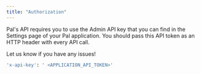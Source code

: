 ```yaml
---
title: "Authorization"
---
```


Pal's API requires you to use the Admin API key that you can find in the Settings page of your Pal application. You should pass this API token as an HTTP header with every API call.

Let us know if you have any issues!

```bash
'x-api-key': ' <APPLICATION_API_TOKEN>'
```
